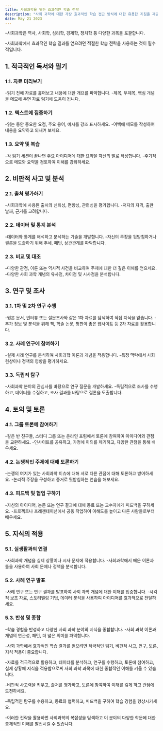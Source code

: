```yaml
---
title: 사회과학을 위한 효과적인 학습 전략
description: "사회 과학에 대한 가장 효과적인 학습 접근 방식에 대한 유용한 지침을 제공하여 주제에 대한 포괄적인 이해를 보장합니다."
date: May 21 2023
---
```

-사회과학은 역사, 사회학, 심리학, 경제학, 정치학 등 다양한 과목을 포괄합니다. 

-사회과학에서 효과적인 학습 결과를 얻으려면 적절한 학습 전략을 사용하는 것이 필수적입니다.

## 1. 적극적인 독서와 필기
### 1.1. 자료 미리보기

-읽기 전에 자료를 훑어보고 내용에 대한 개요를 파악합니다.
-제목, 부제목, 핵심 개념을 메모해 두면 자료 읽기에 도움이 됩니다.
### 1.2. 텍스트에 집중하기

-읽는 동안 중요한 요점, 주요 용어, 예시를 강조 표시하세요.
-여백에 메모를 작성하여 내용을 요약하고 되새겨 보세요.
### 1.3. 요약 및 복습

-각 읽기 세션이 끝나면 주요 아이디어에 대한 요약을 자신의 말로 작성합니다.
-주기적으로 메모와 요약을 검토하여 이해를 강화하세요.
## 2. 비판적 사고 및 분석
### 2.1. 출처 평가하기

-사회과학에 사용된 출처의 신뢰성, 편향성, 관련성을 평가합니다.
-저자의 자격, 출판 날짜, 근거를 고려합니다.
### 2.2. 데이터 및 통계 분석

-데이터와 통계를 해석하고 분석하는 기술을 개발합니다.
-자신의 주장을 뒷받침하거나 결론을 도출하기 위해 추세, 패턴, 상관관계를 파악합니다.
### 2.3. 비교 및 대조

-다양한 관점, 이론 또는 역사적 사건을 비교하여 주제에 대한 더 깊은 이해를 얻으세요.
-다양한 사회 과학 개념의 유사점, 차이점 및 시사점을 분석합니다.
## 3. 연구 및 조사
### 3.1. 1차 및 2차 연구 수행

-원본 문서, 인터뷰 또는 설문조사와 같은 1차 자료를 탐색하여 직접 지식을 얻습니다.
-추가 정보 및 분석을 위해 책, 학술 논문, 평판이 좋은 웹사이트 등 2차 자료를 활용합니다.
### 3.2. 사례 연구에 참여하기

-실제 사례 연구를 분석하여 사회과학 이론과 개념을 적용합니다.
-특정 맥락에서 사회 현상이나 정책의 영향을 평가하세요.
### 3.3. 독립적 탐구

-사회과학 분야의 관심사를 바탕으로 연구 질문을 개발하세요.
-독립적으로 조사를 수행하고, 데이터를 수집하고, 조사 결과를 바탕으로 결론을 도출합니다.
## 4. 토의 및 토론
### 4.1. 그룹 토론에 참여하기

-같은 반 친구들, 스터디 그룹 또는 온라인 포럼에서 토론에 참여하여 아이디어와 관점을 교환하세요.
-인사이트를 공유하고, 가정에 이의를 제기하고, 다양한 관점을 통해 배우세요.
### 4.2. 논쟁적인 주제에 대해 토론하기

-논쟁의 여지가 있는 사회과학 이슈에 대해 서로 다른 관점에 대해 토론하고 방어하세요.
-논리적 주장을 구성하고 증거로 뒷받침하는 연습을 해보세요.
### 4.3. 피드백 및 협업 구하기

-자신의 아이디어, 논문 또는 연구 결과에 대해 동료 또는 교수자에게 피드백을 구하세요.
-프로젝트나 프레젠테이션에서 공동 작업하여 이해도를 높이고 다른 사람들로부터 배우세요.
## 5. 지식의 적용
### 5.1. 실생활과의 연결

-사회과학 개념을 실제 상황이나 시사 문제에 적용합니다.
-사회과학에서 배운 이론과 틀을 사용하여 사회 문제나 정책을 분석합니다.
### 5.2. 사례 연구 발표

-사례 연구 또는 연구 결과를 발표하여 사회 과학 개념에 대한 이해를 입증합니다.
-시각적 보조 자료, 스토리텔링 기법, 데이터 분석을 사용하여 아이디어를 효과적으로 전달하세요.
### 5.3. 반성 및 종합

-학습 경험을 반성하고 다양한 사회 과학 분야의 지식을 종합합니다.
-사회 과학 이론과 개념의 연관성, 패턴, 더 넓은 의미를 파악합니다.


-사회 과학에서 효과적인 학습 결과를 얻으려면 적극적인 읽기, 비판적 사고, 연구, 토론, 지식 적용이 중요합니다. 

-자료를 적극적으로 활용하고, 데이터를 분석하고, 연구를 수행하고, 토론에 참여하고, 실제 상황에 지식을 적용함으로써 사회 과학 과목에 대한 종합적인 이해를 키울 수 있습니다. 

-비판적 사고력을 키우고, 출처를 평가하고, 토론에 참여하여 이해를 깊게 하고 관점에 도전하세요. 

-독립적인 탐구를 수용하고, 동료와 협력하고, 피드백을 구하여 학습 경험을 향상시키세요. 

-이러한 전략을 활용하면 사회과학의 복잡성을 탐색하고 이 분야의 다양한 학문에 대한 총체적인 이해를 발전시킬 수 있습니다.
